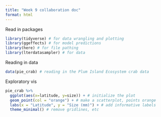 ```yaml
---
title: "Week 9 collaboration doc"
format: html
---
```


Read in packages

```r
library(tidyverse) # for data wrangling and plotting
library(ggeffects) # for model predictions
library(here) # for file pathing
library(lterdatasampler) # for data
```

Reading in data

```r
data(pie_crab) # reading in the Plum Island Ecosystem crab data
```

Exploratory vis

```r
pie_crab %>% 
  ggplot(aes(x=latitude, y=size)) + # initialize the plot
  geom_point(col = "orange") + # make a scatterplot, points orange
  labs(x = "Latitude", y = "Size (mm)") + # add informative labels
  theme_minimal() # remove gridlines, etc
```


